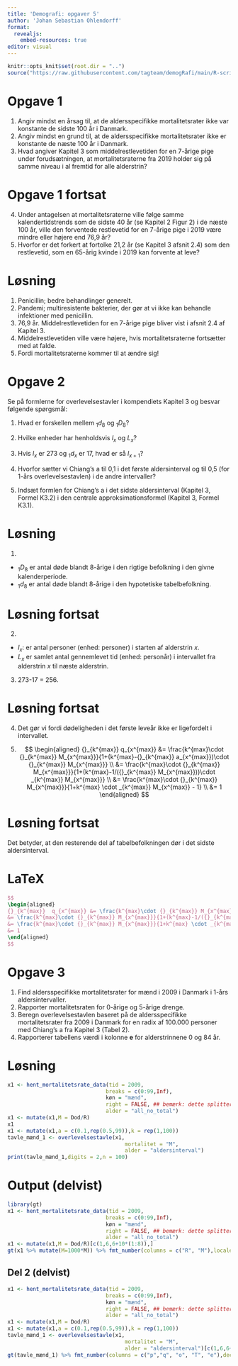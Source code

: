 ```yaml
---
title: 'Demografi: opgaver 5'
author: 'Johan Sebastian Ohlendorff'
format: 
  revealjs:
    embed-resources: true
editor: visual
---
```


```r
knitr::opts_knit$set(root.dir = "..")
source("https://raw.githubusercontent.com/tagteam/demogRafi/main/R-scripts/demofunk.R")
```

# Opgave 1

1.  Angiv mindst en årsag til, at de aldersspecifikke mortalitetsrater ikke var konstante de sidste 100 år i Danmark.
2.  Angiv mindst en grund til, at de aldersspecifikke mortalitetsrater ikke er konstante de næste 100 år i Danmark.
3.  Hvad angiver Kapitel 3 som middelrestlevetiden for en 7-årige pige under forudsætningen, at mortalitetsraterne fra 2019 holder sig på samme niveau i al fremtid for alle alderstrin?

# Opgave 1 fortsat

4.  Under antagelsen at mortalitetsraterne ville følge samme kalendertidstrends som de sidste 40 år (se Kapitel 2 Figur 2) i de næste 100 år, ville den forventede restlevetid for en 7-årige pige i 2019 være mindre eller højere end 76,9 år?
5.  Hvorfor er det forkert at fortolke 21,2 år (se Kapitel 3 afsnit 2.4) som den restlevetid, som en 65-årig kvinde i 2019 kan forvente at leve?

# Løsning

1.  Penicillin; bedre behandlinger generelt.
2.  Pandemi; multiresistente bakterier, der gør at vi ikke kan behandle infektioner med penicillin.
3.  76,9 år. Middelrestlevetiden for en 7-årige pige bliver vist i afsnit 2.4 af Kapitel 3.
4.  Middelrestlevetiden ville være højere, hvis mortalitetsraterne fortsætter med at falde.
5.  Fordi mortalitetsraterne kommer til at ændre sig!

# Opgave 2

Se på formlerne for overlevelsestavler i kompendiets Kapitel 3 og besvar følgende spørgsmål:

1.  Hvad er forskellen mellem ${}_1d_8$ og ${}_1D_8$?

2.  Hvilke enheder har henholdsvis $l_x$ og $L_x$?

3.  Hvis $l_x$ er 273 og ${}_1d_x$ er 17, hvad er så $l_{x+1}$?

4.  Hvorfor sætter vi Chiang's a til 0,1 i det første aldersinterval og til 0,5 (for 1-års overlevelsestavlen) i de andre intervaller?

5.  Indsæt formlen for Chiang's a i det sidste aldersinterval (Kapitel 3, Formel K3.2) i den centrale approksimationsformel (Kapitel 3, Formel K3.1).

# Løsning

1.  
- ${}_1D_8$ er antal døde blandt 8-årige i den rigtige befolkning i den givne kalenderperiode.
- ${}_1d_8$ er antal døde blandt 8-årige i den hypotetiske tabelbefolkning.

# Løsning fortsat

2. 
- $l_x$: er antal personer (enhed: personer) i starten af alderstrin $x$.
- $L_x$ er samlet antal gennemlevet tid (enhed: personår) i intervallet fra alderstrin $x$ til næste alderstrin.

3.  273-17 = 256. 

# Løsning fortsat

4.  Det gør vi fordi dødeligheden i det første leveår ikke er ligefordelt i intervallet.

5.  $$
    \begin{aligned}
    {}_{k^{max}}  q_{x^{max}} &= \frac{k^{max}\cdot {}_{k^{max}} M_{x^{max}}}{1+(k^{max}-{}_{k^{max}}  a_{x^{max}})\cdot {}_{k^{max}} M_{x^{max}}} \\
    &= \frac{k^{max}\cdot {}_{k^{max}} M_{x^{max}}}{1+(k^{max}-1/({}_{k^{max}}  M_{x^{max}}))\cdot _{k^{max}} M_{x^{max}}} \\
    &= \frac{k^{max}\cdot {}_{k^{max}} M_{x^{max}}}{1+k^{max} \cdot _{k^{max}} M_{x^{max}} - 1} \\
    &= 1
    \end{aligned}
    $$

# Løsning fortsat

Det betyder, at den resterende del af tabelbefolkningen dør i det sidste aldersinterval.

# LaTeX

``` tex
$$
\begin{aligned}
{}_{k^{max}}  q_{x^{max}} &= \frac{k^{max}\cdot {}_{k^{max}} M_{x^{max}}}{1+(k^{max}-{}_{k^{max}}  a_{x^{max}})\cdot {}_{k^{max}} M_{x^{max}}} \\
&= \frac{k^{max}\cdot {}_{k^{max}} M_{x^{max}}}{1+(k^{max}-1/({}_{k^{max}}  M_{x^{max}}))\cdot _{k^{max}} M_{x^{max}}} \\
&= \frac{k^{max}\cdot {}_{k^{max}} M_{x^{max}}}{1+k^{max} \cdot _{k^{max}} M_{x^{max}} - 1} \\
&= 1
\end{aligned}
$$
```

# Opgave 3

1.  Find aldersspecifikke mortalitetsrater for mænd i 2009 i Danmark i 1-års aldersintervaller.
2.  Rapporter mortalitetsraten for 0-årige og 5-årige drenge.
3.  Beregn overlevelsestavlen baseret på de aldersspecifikke mortalitetsrater fra 2009 i Danmark for en radix af 100.000 personer med Chiang's a fra Kapitel 3 (Tabel 2).
4.  Rapporterer tabellens værdi i kolonne **e** for alderstrinnene 0 og 84 år.

# Løsning

``` r
x1 <- hent_mortalitetsrate_data(tid = 2009,
                               breaks = c(0:99,Inf),
                               køn = "mænd",
                               right = FALSE, ## bemærk: dette splitter 0 og 1-årige ad
                               alder = "all_no_total")
x1 <- mutate(x1,M = Dod/R)
x1
x1 <- mutate(x1,a = c(0.1,rep(0.5,99)),k = rep(1,100))
tavle_mænd_1 <- overlevelsestavle(x1,
                                     mortalitet = "M",
                                     alder = "aldersinterval")
print(tavle_mænd_1,digits = 2,n = 100)
```

# Output (delvist)

```r
library(gt)
x1 <- hent_mortalitetsrate_data(tid = 2009,
                               breaks = c(0:99,Inf),
                               køn = "mænd",
                               right = FALSE, ## bemærk: dette splitter 0 og 1-årige ad
                               alder = "all_no_total")
x1 <- mutate(x1,M = Dod/R)[c(1,6,6+10*(1:8)),]
gt(x1 %>% mutate(M=1000*M)) %>% fmt_number(columns = c("R", "M"),locale="da")
```

## Del 2 (delvist)

```R
x1 <- hent_mortalitetsrate_data(tid = 2009,
                               breaks = c(0:99,Inf),
                               køn = "mænd",
                               right = FALSE, ## bemærk: dette splitter 0 og 1-årige ad
                               alder = "all_no_total")
x1 <- mutate(x1,M = Dod/R)
x1 <- mutate(x1,a = c(0.1,rep(0.5,99)),k = rep(1,100))
tavle_mænd_1 <- overlevelsestavle(x1,
                                     mortalitet = "M",
                                     alder = "aldersinterval")[c(1,6,6+10*(1:7),85),]
gt(tavle_mænd_1) %>% fmt_number(columns = c("p","q", "o", "T", "e"),decimals = 1,locale="da") %>% fmt_number(columns = c("l","d","L"),decimals = 0,locale="da")
```
